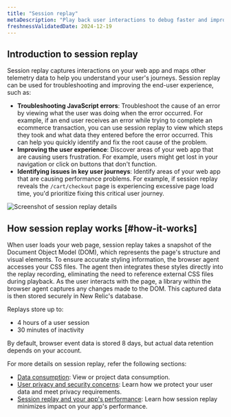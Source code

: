 ```yaml
---
title: "Session replay"
metaDescription: "Play back user interactions to debug faster and improve page performance."
freshnessValidatedDate: 2024-12-19
---
```


## Introduction to session replay

Session replay captures interactions on your web app and maps other telemetry data to help you understand your user's journeys. Session replay can be used for troubleshooting and improving the end-user experience, such as:

* **Troubleshooting JavaScript errors**: Troubleshoot the cause of an error by viewing what the user was doing when the error occurred. For example, if an end user receives an error while trying to complete an ecommerce transaction, you can use session replay to view which steps they took and what data they entered before the error occurred. This can help you quickly identify and fix the root cause of the problem.
* **Improving the user experience**: Discover areas of your web app that are causing users frustration. For example, users might get lost in your navigation or click on buttons that don't function.
* **Identifying issues in key user journeys**: Identify areas of your web app that are causing performance problems. For example, if session replay reveals the `/cart/checkout` page is experiencing excessive page load time, you'd prioritize fixing this critical user journey.

<img
  title="Session replay details"
  alt="Screenshot of session replay details"
  src="/images/browser_screenshot-full_session-replay-details.gif"
/>

## How session replay works [#how-it-works]

When user loads your web page, session replay takes a snapshot of the Document Object Model (DOM), which represents the page's structure and visual elements. To ensure accurate styling information, the browser agent accesses your CSS files. The agent then integrates these styles directly into the replay recording, eliminating the need to reference external CSS files during playback. As the user interacts with the page, a library within the browser agent captures any changes made to the DOM. This captured data is then stored securely in New Relic's database.

Replays store up to:

* 4 hours of a user session
* 30 minutes of inactivity

By default, browser event data is stored 8 days, but actual data retention depends on your account.

For more details on session replay, refer the following sections:

* [Data consumption](/docs/browser/browser-monitoring/browser-pro-features/session-replay/additional-information/#data-consumption): View or project data consumption.
* [User privacy and security concerns](/docs/browser/browser-monitoring/browser-pro-features/session-replay/additional-information/#data-security): Learn how we protect your user data and meet privacy requirements.
* [Session replay and your app's performance](/docs/browser/browser-monitoring/browser-pro-features/session-replay/additional-information/#app-performance): Learn how session replay minimizes impact on your app's performance.